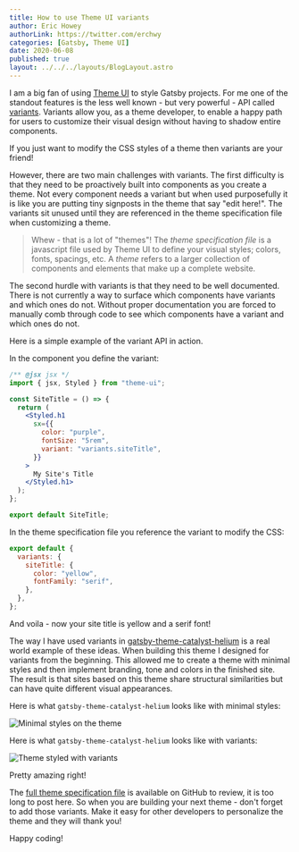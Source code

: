 ```yaml
---
title: How to use Theme UI variants
author: Eric Howey
authorLink: https://twitter.com/erchwy
categories: [Gatsby, Theme UI]
date: 2020-06-08
published: true
layout: ../../../layouts/BlogLayout.astro
---
```


I am a big fan of using [Theme UI](https://theme-ui.com/) to style Gatsby projects. For me one of the standout features is the less well known - but very powerful - API called [variants](https://theme-ui.com/guides/variants/). Variants allow you, as a theme developer, to enable a happy path for users to customize their visual design without having to shadow entire components.

If you just want to modify the CSS styles of a theme then variants are your friend!

However, there are two main challenges with variants. The first difficulty is that they need to be proactively built into components as you create a theme. Not every component needs a variant but when used purposefully it is like you are putting tiny signposts in the theme that say "edit here!". The variants sit unused until they are referenced in the theme specification file when customizing a theme.

> Whew - that is a lot of "themes"! The _theme specification file_ is a javascript file used by Theme UI to define your visual styles; colors, fonts, spacings, etc. A _theme_ refers to a larger collection of components and elements that make up a complete website.

The second hurdle with variants is that they need to be well documented. There is not currently a way to surface which components have variants and which ones do not. Without proper documentation you are forced to manually comb through code to see which components have a variant and which ones do not.

Here is a simple example of the variant API in action.

In the component you define the variant:

```jsx
/** @jsx jsx */
import { jsx, Styled } from "theme-ui";

const SiteTitle = () => {
  return (
    <Styled.h1
      sx={{
        color: "purple",
        fontSize: "5rem",
        variant: "variants.siteTitle",
      }}
    >
      My Site's Title
    </Styled.h1>
  );
};

export default SiteTitle;
```

In the theme specification file you reference the variant to modify the CSS:

```js
export default {
  variants: {
    siteTitle: {
      color: "yellow",
      fontFamily: "serif",
    },
  },
};
```

And voila - now your site title is yellow and a serif font!

The way I have used variants in [gatsby-theme-catalyst-helium](https://www.gatsbycatalyst.com/docs/gatsby-theme-catalyst-helium) is a real world example of these ideas. When building this theme I designed for variants from the beginning. This allowed me to create a theme with minimal styles and then implement branding, tone and colors in the finished site. The result is that sites based on this theme share structural similarities but can have quite different visual appearances.

Here is what `gatsby-theme-catalyst-helium` looks like with minimal styles:

![Minimal styles on the theme](./helium-without-styles.png "Minimal styles on the theme")

Here is what `gatsby-theme-catalyst-helium` looks like with variants:

![Theme styled with variants](./helium-with-styles.png "Theme styled with variants")

Pretty amazing right!

The [full theme specification file](https://github.com/ehowey/gatsby-theme-catalyst/blob/master/starters/gatsby-starter-catalyst-helium/src/gatsby-plugin-theme-ui/index.js) is available on GitHub to review, it is too long to post here. So when you are building your next theme - don't forget to add those variants. Make it easy for other developers to personalize the theme and they will thank you!

Happy coding!
